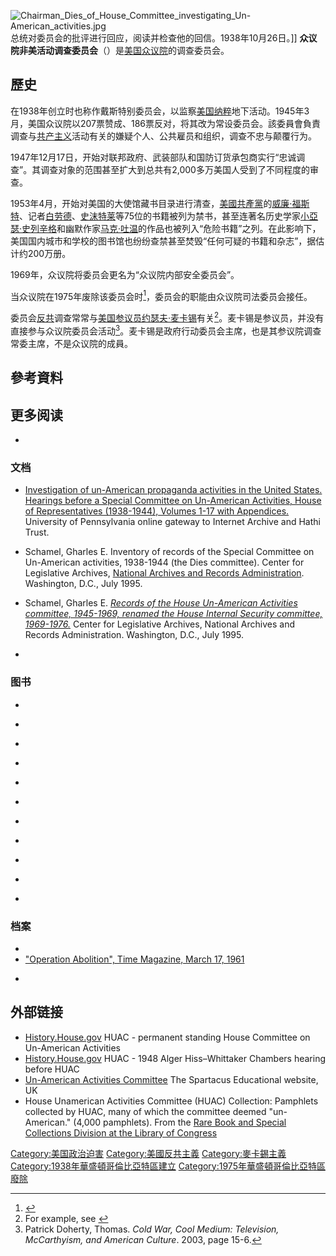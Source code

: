 {{noteTA
|G1=PresidentsUS
|G2=PP
}}
{{expand|time=2015-03-14T08:01:11+00:00}}
[[File:Chairman_Dies_of_House_Committee_investigating_Un-American_activities.jpg|thumb]]总统对委员会的批评进行回应，阅读并检查他的回信。1938年10月26日。]]
'''众议院非美活动调查委员会'''（{{lang-en|The House Un-American Activities Committee}}）是[[美国众议院|美国众议院]]的调查委员会。

==歷史==
在1938年创立时也称作戴斯特别委员会，以监察[[美国|美国]][[纳粹|纳粹]]地下活动。1945年3月，美国众议院以207票赞成、186票反对，将其改为常设委员会。該委員會負責调查与[[共产主义|共产主义]]活动有关的嫌疑个人、公共雇员和组织，调查不忠与颠覆行为。<p>1947年12月17日，开始对联邦政府、武装部队和国防订货承包商实行“忠诚调查”。其调查对象的范围甚至扩大到总共有2,000多万美国人受到了不同程度的审查。<p>1953年4月，开始对美国的大使馆藏书目录进行清查，[[美國共產黨|美國共產黨]]的[[威廉·泽布朗·福斯特|威廉·福斯特]]、记者[[白劳德|白劳德]]、[[史沫特莱|史沫特莱]]等75位的书籍被列为禁书，甚至连著名历史学家[[小亞瑟·史列辛格|小亞瑟·史列辛格]]和幽默作家[[马克·吐温|马克·吐温]]的作品也被列入“危险书籍”之列。在此影响下，美国国内城市和学校的图书馆也纷纷查禁甚至焚毁“任何可疑的书籍和杂志”，据估计约200万册。<p>1969年，众议院将委员会更名为“众议院内部安全委员会”。<p>当众议院在1975年废除该委员会时<ref name="'70s 265">{{cite book |title= How We Got Here: The '70s|last= Frum|first= David|authorlink= David Frum|year= 2000|publisher= Basic Books|location= New York, New York|isbn= 0-465-04195-7|page= [https://archive.org/details/howwegothere70sd00frum/page/265 265]|pages= |url=https://archive.org/details/howwegothere70sd00frum}}</ref>，委员会的职能由众议院司法委员会接任。

委员会[[反共主義|反共]]调查常常与[[美国参议员|美国参议员]][[约瑟夫·麦卡锡|约瑟夫·麦卡锡]]有关<ref>For example, see {{cite news|first=Sarah|last=Brown|date=2002-02-05|title=Pleading the Fifth|work=BBC News|url=http://news.bbc.co.uk/2/hi/americas/1801948.stm|quote=McCarthy's House Un-American Activities Committee|accessdate=2015-03-14|archive-date=2020-11-09|archive-url=https://web.archive.org/web/20201109215902/http://news.bbc.co.uk/2/hi/americas/1801948.stm|dead-url=no}}</ref>。麦卡锡是参议员，并没有直接参与众议院委员会活动<ref>Patrick Doherty, Thomas. ''Cold War, Cool Medium: Television, McCarthyism, and American Culture''. 2003, page 15-6.</ref>。麦卡锡是政府行动委员会主席，也是其参议院调查常委主席，不是众议院的成員。

==參考資料==
{{Reflist|30em}}

==更多阅读==
*{{worldcat id|id=lccn-n80-61064}}

===文档===
*[http://onlinebooks.library.upenn.edu/webbin/metabook?id=diescommittee Investigation of un-American propaganda activities in the United States. Hearings before a Special Committee on Un-American Activities, House of Representatives (1938-1944), Volumes 1-17 with Appendices.] {{Wayback|url=http://onlinebooks.library.upenn.edu/webbin/metabook?id=diescommittee |date=20200801210313 }} University of Pennsylvania online gateway to Internet Archive and Hathi Trust.

* Schamel, Gharles E. Inventory of records of the Special Committee on Un-American activities, 1938-1944 (the Dies committee). Center for Legislative Archives, [[National_Archives_and_Records_Administration|National Archives and Records Administration]]. Washington, D.C., July 1995.

* Schamel, Gharles E. [https://archive.org/details/RecordsOfTheHouseUn-americanActivitiesCommittee-NaraFindingAid ''Records of the House Un-American Activities committee, 1945-1969, renamed the House Internal Security committee, 1969-1976.''] Center for Legislative Archives, National Archives and Records Administration. Washington, D.C., July 1995.

*{{cite journal | url=http://www.albany.edu/jmmh/vol3/investigator/investigator.html | title=From the Archives: The Investigator (1954): A Radio Play by Reuben Ship | author=Ship, Reuben | journal=The Journal for MultiMedia History | year=2000 | volume=3 | access-date=2015-03-14 | archive-date=2020-09-17 | archive-url=https://web.archive.org/web/20200917223844/https://www.albany.edu/jmmh/vol3/investigator/investigator.html | dead-url=no }}

===图书===

*{{Cite book
  | editor-last = Bentley
  | editor-first = Eric
  | editor-link= Eric Bentley
  | title = Thirty Years of Treason: Excerpts from Hearings Before the House Committee on Un-American Activities, 1938–1968
  | url = https://archive.org/details/thirtyyearsoftre0000unit
  | publisher = Nation Books
  | year = 2002
  | origyear = 1971, Viking Press
  | isbn = 1-56025-368-1 }}

*{{Cite book
  | last = Buckley
  | first = William F.
  | authorlink = William F. Buckley
  | title = The Committee and Its Critics; a Calm Review of the House Committee on Un-American Activities
  | url = https://archive.org/details/committeeitscrit0000buck
  | publisher = Putnam Books
  | year = 1962
  | isbn = }}

* {{Cite book
  | last = Chambers
  | first = Whittaker
  | authorlink = Whittaker Chambers
  | title = Witness
  | url = https://archive.org/details/witnessw00cham
  | publisher = Random House
  | year = 1952
  | isbn = 0-89526-571-0 }}

*{{Cite book
  | last = Donner
  | first = Frank J.
  | title = The Un-Americans
  | publisher = Ballantine Books
  | year = 1967
  | isbn = }}

*{{Cite book
  | last = Gladchuk
  | first = John Joseph
  | title = Hollywood and Anticommunism: HUAC and the Evolution of the Red Menace, 1935-1950
  | publisher = Routledge
  | year = 2006
  | isbn = 0-415-95568-8 }}

*{{Cite book
  | last = Goodman
  | first = Walter
  | title = The Committee: The Extraordinary Career of the House Committee on Un-American Activities
  | url = https://archive.org/details/committeeextraor0000good
  | publisher = Farrar Straus & Giroux
  | year = 1968
  | isbn = 0-374-12688-7 }}

* {{cite book|last=Newton|first=Michael|title=The Ku Klux Klan in Mississippi: a history|url=http://books.google.com/books?id=YSLCS7hg-DEC|year=2010|publisher=McFarland|isbn=978-0-7864-4653-7|access-date=2015-03-14|archive-date=2020-08-03|archive-url=https://web.archive.org/web/20200803044315/https://books.google.com/books?id=YSLCS7hg-DEC|dead-url=no}}

*{{Cite book
  | last = O'Reilly
  | first = Kenneth
  | title = Hoover and the Unamericans: The FBI, HUAC, and the Red Menace
  | publisher = Temple University Press
  | year = 1983
  | isbn = 0-87722-301-7 }}

*{{cite book | last = Schmidt | first = Regin | title = Red Scare: FBI and the Origins of Anticommunism in the United States, 1919–1943 | publisher = Museum Tusculanum Press | year = 2000 | url = http://books.google.com/?id=Fo1jblFR3BcC&pg=PP1 | isbn =9788772895819}}

*{{Citation|url=http://www.archive.org/details/factsoncommunism195901unit|author=U.S. 86th Congress - House Committee on Un-American Activities|date=December 1959|title=Facts on Communism - Volume I, The Communist Ideology|series=House Document No. 336|work={{usstat|75|965}}|publisher=Internet Archive - Archive.org|pages=166|oclc=630998985|accessdate=6 October 2013}}

*{{Citation|url=http://www.archive.org/details/factsoncommunism195902unit|author=U.S. 87th Congress - House Committee on Un-American Activities|date=December 1960|title=Facts on Communism - Volume II, The Soviet Union, from Lenin to Khrushchev|series=House Document No. 139|work={{usstat|75|961}}|publisher=Internet Archive - Archive.org|pages=408|oclc=80262328|accessdate=6 October 2013}}

===档案===
*{{cite web | url=https://docs.google.com/document/d/1khEGRvkO_nTSne4jDqCdtJ9aCXcPjhQaxVMExAVE_pk/preview?pli=1 | title=I am no communist | publisher=Photoplay | date=March 1948 | accessdate=28 August 2013 | author=Bogart, Humphrey | pages= | archive-date=2020-11-24 | archive-url=https://web.archive.org/web/20201124214548/https://docs.google.com/document/d/1khEGRvkO_nTSne4jDqCdtJ9aCXcPjhQaxVMExAVE_pk/preview?pli=1 | dead-url=no }}
*[http://www.time.com/time/magazine/article/0,9171,894425-1,00.html "Operation Abolition", Time Magazine, March 17, 1961] {{Wayback|url=http://www.time.com/time/magazine/article/0,9171,894425-1,00.html |date=20080205061418 }}

*{{cite journal | url=http://www.jstor.org/discover/10.1525/hsps.2001.32.1.145?uid=3739864&uid=2129&uid=2&uid=70&uid=4&uid=3739256&sid=21102590549933 | title=The National Laboratories and the Atomic Energy Commission in the Early Cold War | author=Seidel, Robert W. | journal=Historical Studies in the Physical and Biological Sciences | year=2001 | volume=32 | issue=1 | pages=145–162 | doi=10.1525/hsps.2001.32.1.145}}

==外部链接==
*[https://web.archive.org/web/20110505145944/http://artandhistory.house.gov/highlights.aspx?action=view&intID=198 History.House.gov] HUAC - permanent standing House Committee on Un-American Activities
* [https://web.archive.org/web/20120916043311/http://artandhistory.house.gov/highlights.aspx?action=view&intID=169 History.House.gov] HUAC - 1948 Alger Hiss–Whittaker Chambers hearing before HUAC
*[https://web.archive.org/web/20130903060443/http://www.spartacus.schoolnet.co.uk/USAhuac.htm Un-American Activities Committee] The Spartacus Educational website, UK
* House Unamerican Activities Committee (HUAC) Collection: Pamphlets collected by HUAC, many of which the committee deemed "un-American." (4,000 pamphlets). From the [http://www.loc.gov/rr/rarebook/ Rare Book and Special Collections Division at the Library of Congress] {{Wayback|url=http://www.loc.gov/rr/rarebook/ |date=20170506042254 }}

{{Authority control}}

[[Category:美国政治迫害|Category:美国政治迫害]]
[[Category:美國反共主義|Category:美國反共主義]]
[[Category:麥卡錫主義|Category:麥卡錫主義]]
[[Category:1938年華盛頓哥倫比亞特區建立|Category:1938年華盛頓哥倫比亞特區建立]]
[[Category:1975年華盛頓哥倫比亞特區廢除|Category:1975年華盛頓哥倫比亞特區廢除]]